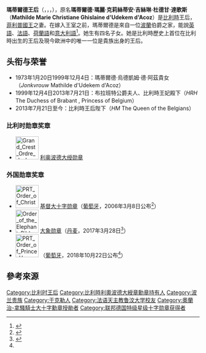 {{Infobox royalty|royal|consort
| name = 瑪蒂爾德<br/>Mathilde
| title = {{BEL}}王后陛下<br>''HM'' The Queen of the Belgians
| image = MJK54509 Mathilde of Belgium (Frankfurt Book Fair 2017).jpg
| image_size = 250px
| spouse = [[菲利普_(比利时国王)|菲利普國王]]
| royal house =[[萨克森-科堡-哥达王朝|萨克森-科堡-哥达王朝]]
| full name = 瑪蒂爾德·瑪麗·克莉絲蒂安·吉絲琳<br>Mathilde Marie Christiane Ghislaine 
| othertitles  =
| reign = 2013年7月21日—
| father = {{link-fr|帕特里克·烏德凱姆·德·阿茲''伯爵'' |Patrick d'Udekem d'Acoz}}
| mother = {{link-nl|安娜·瑪麗亞·科莫羅夫斯卡''女伯爵'' |Anne Komorowska}}
| issue = [[伊莉莎白_(比利时)|布拉班特女公爵伊丽莎白王储]]<br />[[加布里埃尔王子_(比利时)|加布里埃尔王子]]<br />[[埃曼努尔王子_(比利时)|埃曼努尔王子]]<br />[[艾蕾歐諾拉_(比利時公主)|艾蕾欧诺拉公主]]
| birth_date = {{birth date and age|1973|1|20|}}
| birth_place = {{BEL}}[[于克勒|于克勒]]
| birth_name = Mathilde Marie Christiane Ghislaine d'Udekem d'Acoz
| death_date  = 
| death_place = 
| religion  = [[天主教會|羅馬天主教]]
}}
{{比利時王室}}
'''瑪蒂爾德王后'''（{{lang-fr|Reine Mathilde}}，{{lang-nl|Koningin Mathilde}}，{{lang-de|Königin Mathilde}}，{{bd|1973年|1月20日||catIdx=M}}），原名'''瑪蒂爾德·瑪麗·克莉絲蒂安·吉絲琳·杜德甘·達歌斯'''（'''Mathilde Marie Christiane Ghislaine d'Udekem d'Acoz'''）是[[比利時|比利時]]王后，[[菲利普_(比利时国王)|菲利普國王]]之妻。在嫁入王室之前，瑪蒂爾德是來自一位[[波蘭|波蘭]]伯爵之家，能說[[英語|英語]]、[[法語|法語]]、[[荷蘭語|荷蘭語]]和[[意大利語|意大利語]]<ref>{{Cite web|title=The Queen|url=https://www.monarchie.be/|access-date=2022-01-11|work=The Belgian Monarchy|language=en|archive-date=2001-04-17|archive-url=https://web.archive.org/web/20010417090603/https://www.monarchie.be/|dead-url=no}}</ref>。她生有四名子女。她是比利時歷史上首位在比利時出生的王后及現今歐洲中的唯一一位是貴族出身的王后。

== 头衔与荣誉 ==
* 1973年1月20日{{spaced ndash}}1999年12月4日：瑪蒂爾德·烏德凱姆·德·阿茲貴女（''Jonkvrouw''  Mathilde d'Udekem d'Acoz）
* 1999年12月4日{{spaced ndash}}2013年7月21日：布拉班特公爵夫人、比利時王妃殿下（''HRH''  The Duchess of Brabant , Princess of Belgium）
* 2013年7月21日{{spaced ndash}}至今：比利時王后陛下（''HM''  The Queen of the Belgians）
===比利时勋章奖章===  
* [[File:Grand_Crest_Ordre_de_Leopold.png|60px]] [[利奥波德勋章_(比利时)|利奥波德大绶勋章]]

=== 外国勋章奖章===
* [[File:PRT_Order_of_Christ_-_Grand_Cross_BAR.svg|60px]] [[基督勋章|基督大十字勋章]]（[[葡萄牙|葡萄牙]]，2006年3月8日公布<ref name=ptorder>{{pt}}{{cite web |url=https://www.ordens.presidencia.pt/?idc=154&list=1 |title=ENTIDADES ESTRANGEIRAS AGRACIADAS COM ORDENS PORTUGUESAS |publisher=Presidência da República Portuguesa |date= |accessdate=2021-09-06 |archive-date= |archive-url= |dead-url=no }}</ref>）
* [[File:Order_of_the_Elephant_Ribbon_bar.svg|60px]] [[大象勋章|大象勋章]]（[[丹麦|丹麦]]，2017年3月28日<ref>{{da}}{{cite web |url=https://www.kongehuset.dk/monarkiet-i-danmark/ordener-og-medaljer/modtagere-af-danske-dekorationer/#oversigt-over-modtagere-af-danske-dekorationer |title=Modtagere af danske dekorationer  |publisher=Kongehuset.dk |date= |accessdate=2022-05-09 |archive-date= |archive-url= |dead-url=no }}</ref>）
* [[File:PRT_Order_of_Prince_Henry_-_Grand_Collar_BAR.png|60px]] {{link-pt|恩里克王子勋章大颈饰|Ordem do Infante D. Henrique}}（[[葡萄牙|葡萄牙]]，2018年10月22日公布<ref name='ptorder'/>）

== 參考來源 ==
{{reflist}}

{{Commonscat|Queen Mathilde of Belgium}}
{{Current consorts of sovereigns}}
{{Authority control}}
{{DEFAULTSORT:Mathilde}}
[[Category:比利时王后|Category:比利时王后]]
[[Category:比利時利奧波德大綬章勳章持有人|Category:比利時利奧波德大綬章勳章持有人]]
[[Category:波兰贵族|Category:波兰贵族]]
[[Category:于克勒人|Category:于克勒人]]
[[Category:法语天主教鲁汶大学校友|Category:法语天主教鲁汶大学校友]]
[[Category:奧蘭治-拿騷騎士大十字勳章授勛者|Category:奧蘭治-拿騷騎士大十字勳章授勛者]]
[[Category:联邦德国特级星级十字勋章获得者|Category:联邦德国特级星级十字勋章获得者]]